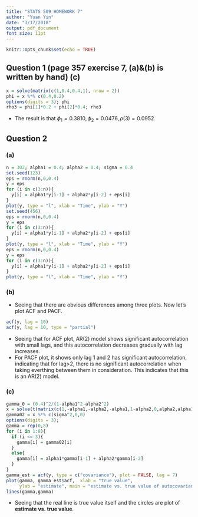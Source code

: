 ```yaml
---
title: "STATS 509 HOMEWORK 7"
author: "Yuan Yin"
date: "3/17/2018"
output: pdf_document
font size: 11pt
---
```


```r
knitr::opts_chunk$set(echo = TRUE)
```

## Question 1 (page 357 exercise 7, (a)&(b) is written by hand) (c)

```r
x = solve(matrix(c(1,0.4,0.4,1), nrow = 2))
phi = x %*% c(0.4,0.2)
options(digits = 3); phi
rho3 = phi[1]*0.2 + phi[2]*0.4; rho3
```

+ The result is that $\phi_1 = 0.3810, \phi_2 = 0.0476, \rho(3) = 0.0952$.

## Question 2
### (a)

```r
n = 302; alpha1 = 0.4; alpha2 = 0.4; sigma = 0.4
set.seed(123)
eps = rnorm(n,0,0.4)
y = eps
for (i in c(3:n)){
  y[i] = alpha1*y[i-1] + alpha2*y[i-2] + eps[i]
}
plot(y, type = "l", xlab = "Time", ylab = "Y")
set.seed(456)
eps = rnorm(n,0,0.4)
y = eps
for (i in c(3:n)){
  y[i] = alpha1*y[i-1] + alpha2*y[i-2] + eps[i]
}
plot(y, type = "l", xlab = "Time", ylab = "Y")
eps = rnorm(n,0,0.4)
y = eps
for (i in c(3:n)){
  y[i] = alpha1*y[i-1] + alpha2*y[i-2] + eps[i]
}
plot(y, type = "l", xlab = "Time", ylab = "Y")
```

### (b)
+ Seeing that there are obvious differences among three plots. Now let's plot ACF and PACF.

```r
acf(y, lag = 10)
acf(y, lag = 10, type = "partial")
```

+ Seeing that for ACF plot, AR(2) model shows significant autocorrelation with small lags, and this autocorrelation decreases gradually with lag increases.
+ For PACF plot, it shows only lag 1 and 2 has significant autocorrelation, indicating that for lag>2, there is no significant autocorrelation when taking everthing between them in consideration. This indicates that this is an AR(2) model.

### (c)

```r
gamma_0 = (0.4)^2/(1-alpha1^2-alpha2^2)
x = solve(t(matrix(c(1,-alpha1,-alpha2,-alpha1,1-alpha2,0,alpha2,alpha1,-1), nrow = 3)))
gamma02 = x %*% c(sigma^2,0,0)
options(digits = 3);
gamma = rep(0,8)
for (i in 1:8){
  if (i <= 3){
    gamma[i] = gamma02[i]
  }
  else{
    gamma[i] = alpha1*gamma[i-1] + alpha2*gamma[i-2]
  }
}
gamma_est = acf(y, type = c("covariance"), plot = FALSE, lag = 7)
plot(gamma, gamma_est$acf,  xlab = "true value", 
     ylab = "estimate", main = "estimate vs. true value of autocovariance")
lines(gamma,gamma)
```

+ Seeing that the real line is true value itself and the circles are plot of **estimate vs. true value**.